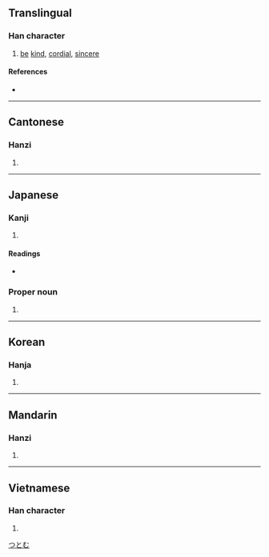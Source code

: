 {{character info/new}}
==Translingual==

===Han character===
{{Han char|rn=61|rad=心|as=08|sn=11|four=90047|canj=PYRD|ids=⿰忄享}}

# [[be]] [[kind]], [[cordial]], [[sincere]]

====References====
* {{Han ref|kx=0390.010|dkj=10759|dj=0724.020|hdz=42318.040|uh=60C7|ud=24775|bh=B1AC|bd=45484}}

----

==Cantonese==

===Hanzi===
{{yue-hanzi|jyut=[[deon1]]|y=deun1}}

# {{defn|lang=yue|sort=心08}}

----

==Japanese==

===Kanji===
{{ja-kanji|grade=|rs=心08}}

# {{defn|lang=ja|sort=心08}}

====Readings====
* {{ja-readings|on=[[とん]] (ton), [[じゅん]] (jun)|kun=[[あつい]] (atsui), [[まこと]] (makoto)}}

===Proper noun===
{{ja-pos|proper|つとむ}}

# {{given name|male|lang=ja}}

[[Category:Japanese male given names|つとむ]]

----

==Korean==

===Hanja===
{{ko-hanja|hangeul=돈|eumhun=|rv=don|mr=ton|y=ton}}

# {{defn|lang=ko|sort=心08}}

----

==Mandarin==

===Hanzi===
{{cmn-hanzi|pin=[[dūn]] ([[dun1]])|wg=tun<sup>1</sup>}}

# {{defn|lang=cmn|sort=心08}}

----

==Vietnamese==

===Han character===
{{vi-readings|rs=心08|hanviet=đôn}}

# {{defn|lang=vi|sort=心08}}